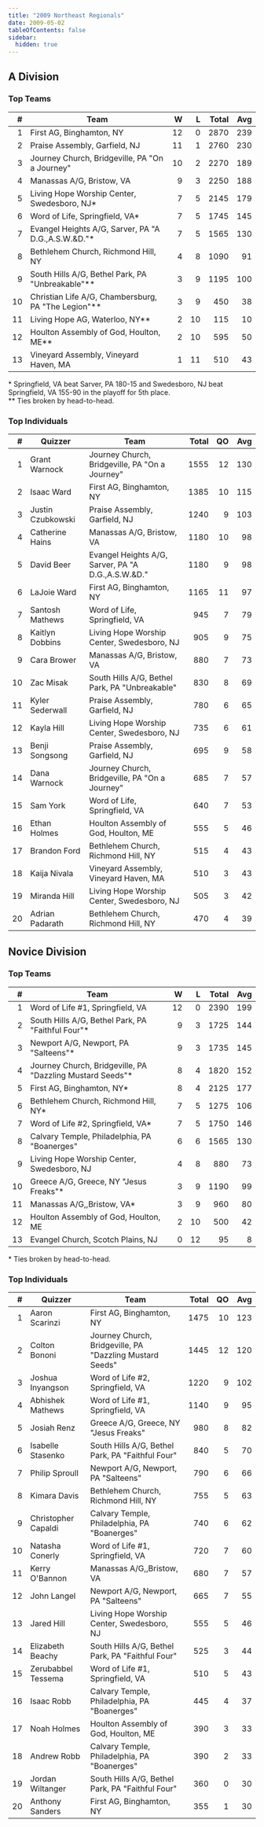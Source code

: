 ```yaml
---
title: "2009 Northeast Regionals"
date: 2009-05-02
tableOfContents: false
sidebar:
  hidden: true
---
```


## A Division

### Top Teams

|    # | Team                                                |    W |    L | Total |  Avg |
| ---: | --------------------------------------------------- | ---: | ---: | ----: | ---: |
|    1 | First AG, Binghamton, NY                            |   12 |    0 |  2870 |  239 |
|    2 | Praise Assembly, Garfield, NJ                       |   11 |    1 |  2760 |  230 |
|    3 | Journey Church, Bridgeville, PA "On a Journey"      |   10 |    2 |  2270 |  189 |
|    4 | Manassas A/G, Bristow, VA                           |    9 |    3 |  2250 |  188 |
|    5 | Living Hope Worship Center, Swedesboro, NJ*         |    7 |    5 |  2145 |  179 |
|    6 | Word of Life, Springfield, VA*                      |    7 |    5 |  1745 |  145 |
|    7 | Evangel Heights A/G, Sarver, PA "A D.G.,A.S.W.&D."* |    7 |    5 |  1565 |  130 |
|    8 | Bethlehem Church, Richmond Hill, NY                 |    4 |    8 |  1090 |   91 |
|    9 | South Hills A/G, Bethel Park, PA "Unbreakable"**    |    3 |    9 |  1195 |  100 |
|   10 | Christian Life A/G, Chambersburg, PA "The Legion"** |    3 |    9 |   450 |   38 |
|   11 | Living Hope AG, Waterloo, NY**                      |    2 |   10 |   115 |   10 |
|   12 | Houlton Assembly of God, Houlton, ME**              |    2 |   10 |   595 |   50 |
|   13 | Vineyard Assembly, Vineyard Haven, MA               |    1 |   11 |   510 |   43 |

\* Springfield, VA beat Sarver, PA 180-15 and Swedesboro, NJ beat Springfield, VA 155-90 in the playoff for 5th place.\
\*\* Ties broken by head-to-head.

### Top Individuals

|    # | Quizzer           | Team                                               | Total |   QO |  Avg |
| ---: | ----------------- | -------------------------------------------------- | ----: | ---: | ---: |
|    1 | Grant Warnock     | Journey Church, Bridgeville, PA "On a Journey"     |  1555 |   12 |  130 |
|    2 | Isaac Ward        | First AG, Binghamton, NY                           |  1385 |   10 |  115 |
|    3 | Justin Czubkowski | Praise Assembly, Garfield, NJ                      |  1240 |    9 |  103 |
|    4 | Catherine Hains   | Manassas A/G, Bristow, VA                          |  1180 |   10 |   98 |
|    5 | David Beer        | Evangel Heights A/G, Sarver, PA "A D.G.,A.S.W.&D." |  1180 |    9 |   98 |
|    6 | LaJoie Ward       | First AG, Binghamton, NY                           |  1165 |   11 |   97 |
|    7 | Santosh Mathews   | Word of Life, Springfield, VA                      |   945 |    7 |   79 |
|    8 | Kaitlyn Dobbins   | Living Hope Worship Center, Swedesboro, NJ         |   905 |    9 |   75 |
|    9 | Cara Brower       | Manassas A/G, Bristow, VA                          |   880 |    7 |   73 |
|   10 | Zac Misak         | South Hills A/G, Bethel Park, PA "Unbreakable"     |   830 |    8 |   69 |
|   11 | Kyler Sederwall   | Praise Assembly, Garfield, NJ                      |   780 |    6 |   65 |
|   12 | Kayla Hill        | Living Hope Worship Center, Swedesboro, NJ         |   735 |    6 |   61 |
|   13 | Benji Songsong    | Praise Assembly, Garfield, NJ                      |   695 |    9 |   58 |
|   14 | Dana Warnock      | Journey Church, Bridgeville, PA "On a Journey"     |   685 |    7 |   57 |
|   15 | Sam York          | Word of Life, Springfield, VA                      |   640 |    7 |   53 |
|   16 | Ethan Holmes      | Houlton Assembly of God, Houlton, ME               |   555 |    5 |   46 |
|   17 | Brandon Ford      | Bethlehem Church, Richmond Hill, NY                |   515 |    4 |   43 |
|   18 | Kaija Nivala      | Vineyard Assembly, Vineyard Haven, MA              |   510 |    3 |   43 |
|   19 | Miranda Hill      | Living Hope Worship Center, Swedesboro, NJ         |   505 |    3 |   42 |
|   20 | Adrian Padarath   | Bethlehem Church, Richmond Hill, NY                |   470 |    4 |   39 |

## Novice Division

### Top Teams

|    # | Team                                                      |    W |    L | Total |  Avg |
| ---: | --------------------------------------------------------- | ---: | ---: | ----: | ---: |
|    1 | Word of Life #1, Springfield, VA                          |   12 |    0 |  2390 |  199 |
|    2 | South Hills A/G, Bethel Park, PA "Faithful Four"*         |    9 |    3 |  1725 |  144 |
|    3 | Newport A/G, Newport, PA "Salteens"*                      |    9 |    3 |  1735 |  145 |
|    4 | Journey Church, Bridgeville, PA "Dazzling Mustard Seeds"* |    8 |    4 |  1820 |  152 |
|    5 | First AG, Binghamton, NY*                                 |    8 |    4 |  2125 |  177 |
|    6 | Bethlehem Church, Richmond Hill, NY*                      |    7 |    5 |  1275 |  106 |
|    7 | Word of Life #2, Springfield, VA*                         |    7 |    5 |  1750 |  146 |
|    8 | Calvary Temple, Philadelphia, PA "Boanerges"              |    6 |    6 |  1565 |  130 |
|    9 | Living Hope Worship Center, Swedesboro, NJ                |    4 |    8 |   880 |   73 |
|   10 | Greece A/G, Greece, NY "Jesus Freaks"*                    |    3 |    9 |  1190 |   99 |
|   11 | Manassas A/G,,Bristow, VA*                                |    3 |    9 |   960 |   80 |
|   12 | Houlton Assembly of God, Houlton, ME                      |    2 |   10 |   500 |   42 |
|   13 | Evangel Church, Scotch Plains, NJ                         |    0 |   12 |    95 |    8 |

\* Ties broken by head-to-head.

### Top Individuals

|    # | Quizzer             | Team                                                     | Total |   QO |  Avg |
| ---: | ------------------- | -------------------------------------------------------- | ----: | ---: | ---: |
|    1 | Aaron Scarinzi      | First AG, Binghamton, NY                                 |  1475 |   10 |  123 |
|    2 | Colton Bononi       | Journey Church, Bridgeville, PA "Dazzling Mustard Seeds" |  1445 |   12 |  120 |
|    3 | Joshua Inyangson    | Word of Life #2, Springfield, VA                         |  1220 |    9 |  102 |
|    4 | Abhishek Mathews    | Word of Life #1, Springfield, VA                         |  1140 |    9 |   95 |
|    5 | Josiah Renz         | Greece A/G, Greece, NY "Jesus Freaks"                    |   980 |    8 |   82 |
|    6 | Isabelle Stasenko   | South Hills A/G, Bethel Park, PA "Faithful Four"         |   840 |    5 |   70 |
|    7 | Philip Sproull      | Newport A/G, Newport, PA "Salteens"                      |   790 |    6 |   66 |
|    8 | Kimara Davis        | Bethlehem Church, Richmond Hill, NY                      |   755 |    5 |   63 |
|    9 | Christopher Capaldi | Calvary Temple, Philadelphia, PA "Boanerges"             |   740 |    6 |   62 |
|   10 | Natasha Conerly     | Word of Life #1, Springfield, VA                         |   720 |    7 |   60 |
|   11 | Kerry O'Bannon      | Manassas A/G,,Bristow, VA                                |   680 |    7 |   57 |
|   12 | John Langel         | Newport A/G, Newport, PA "Salteens"                      |   665 |    7 |   55 |
|   13 | Jared Hill          | Living Hope Worship Center, Swedesboro, NJ               |   555 |    5 |   46 |
|   14 | Elizabeth Beachy    | South Hills A/G, Bethel Park, PA "Faithful Four"         |   525 |    3 |   44 |
|   15 | Zerubabbel Tessema  | Word of Life #1, Springfield, VA                         |   510 |    5 |   43 |
|   16 | Isaac Robb          | Calvary Temple, Philadelphia, PA "Boanerges"             |   445 |    4 |   37 |
|   17 | Noah Holmes         | Houlton Assembly of God, Houlton, ME                     |   390 |    3 |   33 |
|   18 | Andrew Robb         | Calvary Temple, Philadelphia, PA "Boanerges"             |   390 |    2 |   33 |
|   19 | Jordan Wiltanger    | South Hills A/G, Bethel Park, PA "Faithful Four"         |   360 |    0 |   30 |
|   20 | Anthony Sanders     | First AG, Binghamton, NY                                 |   355 |    1 |   30 |
